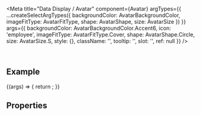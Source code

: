 
<Meta
  title="Data Display / Avatar"
  component={Avatar}
  argTypes={{
    ...createSelectArgTypes({
      backgroundColor: AvatarBackgroundColor,
      imageFitType: AvatarFitType,
      shape: AvatarShape,
      size: AvatarSize
    })
  }}
  args={{
    backgroundColor: AvatarBackgroundColor.Accent6,
    icon: 'employee',
    imageFitType: AvatarFitType.Cover,
    shape: AvatarShape.Circle,
    size: AvatarSize.S,
    style: {},
    className: '',
    tooltip: '',
    slot: '',
    ref: null
  }}
/>

<DocsHeader />

<br />

## Example

<Canvas>
  <Story name="Default">
    {(args) => {
      return <Avatar {...args} />;
    }}
  </Story>
</Canvas>

## Properties

<ArgsTable story="." />
